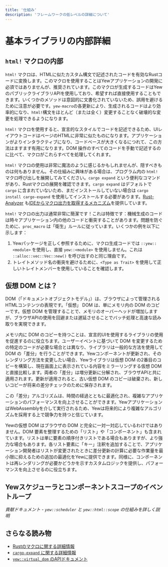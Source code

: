 ```yaml
---
title: '仕組み'
description: 'フレームワークの低レベルの詳細について'
---
```


# 基本ライブラリの内部詳細

## `html!` マクロの内部

`html!` マクロは、HTMLに似たカスタム構文で記述されたコードを有効なRustコードに変換します。このマクロを使用することはYewアプリケーションの開発に必須ではありませんが、推奨されています。このマクロが生成するコードはYewのパブリックライブラリAPIを使用しており、希望すれば直接使用することもできます。いくつかのメソッドは意図的に文書化されていないため、誤用を避けるために注意が必要です。`yew-macro`の各更新により、生成されるコードはより効率的になり、`html!`構文をほとんど（または全く）変更することなく破壊的な変更を処理できるようになります。

`html!` マクロを使用すると、宣言的なスタイルでコードを記述できるため、UIレイアウトコードはページのHTMLに非常に似たものになります。アプリケーションがよりインタラクティブになり、コードベースが大きくなるにつれて、この方法はますます有用になります。DOM 操作のすべてのコードを手動で記述するのに比べて、マクロがこれらすべてを処理してくれます。

`html!` マクロの使用は非常に魔法のように感じるかもしれませんが、隠すべきものは何もありません。その仕組みに興味がある場合は、プログラム内の `html!` マクロ呼び出しを展開してみてください。`cargo expand` という便利なコマンドがあり、Rustマクロの展開を確認できます。`cargo expand` はデフォルトで `cargo` に含まれていないため、まだインストールしていない場合は `cargo install cargo-expand` を使用してインストールする必要があります。[Rust-Analyzer](https://rust-analyzer.github.io/) も[IDEからマクロ出力を取得するメカニズム](https://rust-analyzer.github.io/manual.html#expand-macro-recursively)を提供しています。

`html!` マクロの出力は通常非常に簡潔です！これは特徴です：機械生成のコードは時々アプリケーション内の他のコードと衝突することがあります。問題を防ぐために、`proc_macro` は「衛生」ルールに従っています。いくつかの例を以下に示します：

1. Yewパッケージを正しく参照するために、マクロ生成コードでは `::yew::<module>` を使用し、直接 `yew::<module>` を使用しません。これは `::alloc::vec::Vec::new()` を呼び出すのと同じ理由です。
2. トレイトメソッド名の衝突を避けるために、`<Type as Trait>` を使用して正しいトレイトメンバーを使用していることを確認します。

## 仮想 DOM とは？

DOM（「ドキュメントオブジェクトモデル」）は、ブラウザによって管理されるHTMLコンテンツの表現です。「仮想」 DOM は、単にメモリ内の DOM のコピーです。仮想 DOM を管理することで、メモリのオーバーヘッドが増加しますが、ブラウザAPIの使用を回避または遅延させることでバッチ処理と高速な読み取りを実現できます。

メモリ内に DOM のコピーを持つことは、宣言的UIを使用するライブラリの使用を促進するのに役立ちます。ユーザーイベントに基づいて DOM を変更するための特定のコードが必要な場合とは異なり、ライブラリは一般的な方法を使用して DOM の「差分」を行うことができます。Yewコンポーネントが更新され、そのレンダリング方法を変更したい場合、Yewライブラリは仮想 DOM の2番目のコピーを構築し、現在画面上に表示されている内容をミラーリングする仮想 DOM と直接比較します。両者の「差分」は増分更新に分解され、ブラウザAPIと共に適用されます。更新が適用されると、古い仮想 DOM のコピーは破棄され、新しいコピーが将来の差分チェックのために保存されます。

この「差分」アルゴリズムは、時間の経過とともに最適化され、複雑なアプリケーションのパフォーマンスを向上させることができます。YewアプリケーションはWebAssemblyを介して実行されるため、Yewは将来的により複雑なアルゴリズムを採用する上で競争力を持つと信じています。

Yewの仮想 DOM はブラウザの DOM と完全に一対一対応しているわけではありません。DOM 要素を整理するための「リスト」や「コンポーネント」も含まれています。リストは単に要素の順序付きリストである場合もありますが、より強力な場合もあります。各リスト要素に「キー」注釈を追加することで、アプリケーション開発者はリストが変更されたときに差分更新の計算に必要な作業量を最小限に抑えるための追加の最適化をYewに提供できます。同様に、コンポーネントは再レンダリングが必要かどうかを示すカスタムロジックを提供し、パフォーマンスを向上させるのに役立ちます。

## Yewスケジューラとコンポーネントスコープのイベントループ

_貢献ドキュメント - `yew::scheduler` と `yew::html::scope` の仕組みを詳しく説明_

## さらなる読み物

-   [Rustのマクロに関する詳細情報](https://doc.rust-lang.org/stable/book/ch19-06-macros.html)
-   [`cargo-expand` に関する詳細情報](https://github.com/dtolnay/cargo-expand)
-   [`yew::virtual_dom` のAPIドキュメント](https://docs.rs/yew/*/yew/virtual_dom/index.html)